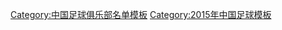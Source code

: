{{Football squad with groups
 | name      = 2015年中乙分类名单四川隆发
 | bgcolor   = #ffff00
 | bordercolor = #0000ff
 | textcolor   = #0000ff
 | title=[[四川隆发足球俱乐部|<span style="color:#0000ff">四川鑫达海</span>]] — [[2015年中国足球乙级联赛|<span style="color: #0000ff;">2015年</span>]][[中国足球乙级联赛|<span style="color: #0000ff;">中乙联赛全国总决赛季军、南区亚军</span>]]
|group1=全年参赛球员
|list1=<div>
{{Football squad2 player|no=1|name=[[封雨桐]]}}
{{Football squad2 player|no=3|name=[[张梦]]}}
{{Football squad2 player|no=4|name=[[由元文]]}}
{{Football squad2 player|no=6|name=[[王锴 (足球运动员)|王锴]]}}
{{Football squad2 player|no=8|name=[[刘鹏 (足球运动员)|刘鹏]]}}
{{Football squad2 player|no=9|name=[[毛勋]]}}
{{Football squad2 player|no=11|name=[[王鑫政]]}}
{{Football squad2 player|no=12|name=[[康园]]}}
{{Football squad2 player|no=14|name=[[余扬]]}}
{{Football squad2 player|no=15|name=[[余迪]]}}
{{Football squad2 player|no=17|name=[[王鑫 (1993年)|王鑫]]}}
{{Football squad2 player|no=18|name=[[龙鹏宇]]}}
{{Football squad2 player|no=19|name=[[刘中意]]}}
{{Football squad2 player|no=20|name=[[陈少钦]]}}
{{Football squad2 player|no=21|name=[[张淇]]}}
{{Football squad2 player|no=22|name=[[丁鹏]]}}
{{Football squad2 player|no=23|name=[[杨森 (足球运动员)|杨森]]}}
{{Football squad2 player|no=25|name=[[朱晓冬]]}}
{{Football squad2 player|no=26|name=[[张博豪]]}}
{{Football squad2 player|no=28|name=[[干颖波]]}}
</div>
|group2=夏季转入球员
|list2=<div>
{{Football squad2 player|no=7|name=[[卢成]]}}
</div>
|group3=夏季转出球员
|list3=<div>
</div>
|group4=主教练
|list4=[[张伟哲]]
}}
<noinclude>
{{DEFAULTSORT:Sichuan Longfa F.C. Squad 2015}}
[[Category:中国足球俱乐部名单模板]]
[[Category:2015年中国足球模板]]
</noinclude>